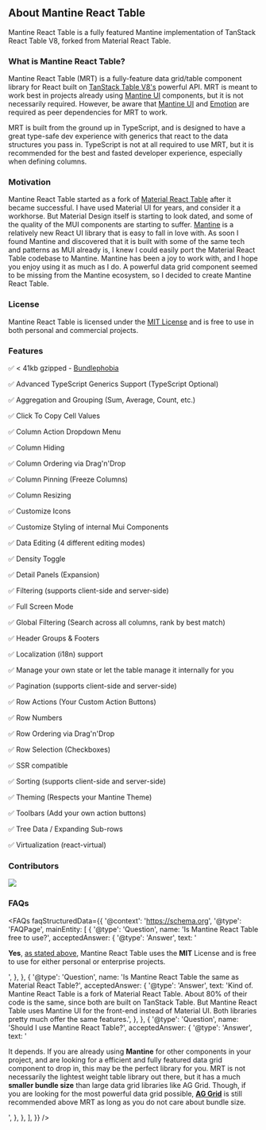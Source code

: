 
<Head>
  <title>About - Mantine React Table</title>
  <meta
    name="description"
    content="About Mantine React Table. A fully-featured table component library for React based on TanStack Table V8 and Mantine UI, forked from Material React Table."
  />
</Head>

## About Mantine React Table

Mantine React Table is a fully featured Mantine implementation of TanStack React Table V8, forked from Material React Table.

### What is Mantine React Table?

Mantine React Table (MRT) is a fully-feature data grid/table component library for React built on [TanStack Table V8's](https://react-table.tanstack.com/) powerful API. MRT is meant to work best in projects already using [Mantine UI](https://mantine.dev/) components, but it is not necessarily required. However, be aware that [Mantine UI](https://mantine.dev/) and [Emotion](https://emotion.sh/) are required as peer dependencies for MRT to work.

MRT is built from the ground up in TypeScript, and is designed to have a great type-safe dev experience with generics that react to the data structures you pass in. TypeScript is not at all required to use MRT, but it is recommended for the best and fasted developer experience, especially when defining columns.

### Motivation

Mantine React Table started as a fork of [Material React Table](https://material-react-table.com) after it became successful. I have used Material UI for years, and consider it a workhorse. But Material Design itself is starting to look dated, and some of the quality of the MUI components are starting to suffer. [Mantine](https://mantine.dev/) is a relatively new React UI library that is easy to fall in love with. As soon I found Mantine and discovered that it is built with some of the same tech and patterns as MUI already is, I knew I could easily port the Material React Table codebase to Mantine. Mantine has been a joy to work with, and I hope you enjoy using it as much as I do. A powerful data grid component seemed to be missing from the Mantine ecosystem, so I decided to create Mantine React Table.

### License

Mantine React Table is licensed under the [MIT License](https://github.com/KevinVandy/mantine-react-table/blob/main/LICENSE) and is free to use in both personal and commercial projects.

### Features

✅ < 41kb gzipped - [Bundlephobia](https://bundlephobia.com/package/mantine-react-table)

✅ Advanced TypeScript Generics Support (TypeScript Optional)

✅ Aggregation and Grouping (Sum, Average, Count, etc.)

✅ Click To Copy Cell Values

✅ Column Action Dropdown Menu

✅ Column Hiding

✅ Column Ordering via Drag'n'Drop

✅ Column Pinning (Freeze Columns)

✅ Column Resizing

✅ Customize Icons

✅ Customize Styling of internal Mui Components

✅ Data Editing (4 different editing modes)

✅ Density Toggle

✅ Detail Panels (Expansion)

✅ Filtering (supports client-side and server-side)

✅ Full Screen Mode

✅ Global Filtering (Search across all columns, rank by best match)

✅ Header Groups & Footers

✅ Localization (i18n) support

✅ Manage your own state or let the table manage it internally for you

✅ Pagination (supports client-side and server-side)

✅ Row Actions (Your Custom Action Buttons)

✅ Row Numbers

✅ Row Ordering via Drag'n'Drop

✅ Row Selection (Checkboxes)

✅ SSR compatible

✅ Sorting (supports client-side and server-side)

✅ Theming (Respects your Mantine Theme)

✅ Toolbars (Add your own action buttons)

✅ Tree Data / Expanding Sub-rows

✅ Virtualization (react-virtual)

### Contributors

<Contributors />

<div style={{ textAlign: 'center' }}>
  <a
    href="https://github.com/kevinvandy/mantine-react-table/graphs/contributors"
    target="_blank"
    rel="noreferrer"
  >
    <img src="https://contrib.rocks/image?repo=kevinvandy/mantine-react-table" />
  </a>
</div>

<LinkCards />

### FAQs

<FAQs
  faqStructuredData={{
    '@context': 'https://schema.org',
    '@type': 'FAQPage',
    mainEntity: [
      {
        '@type': 'Question',
        name: 'Is Mantine React Table free to use?',
        acceptedAnswer: {
          '@type': 'Answer',
          text: '<p><b>Yes</b>, <a href="https://www.mantine-react-table.com/about#faqs">as stated above</a>, Mantine React Table uses the <b>MIT</b> License and is free to use for either personal or enterprise projects.</p>',
        },
      },
      {
        '@type': 'Question',
        name: 'Is Mantine React Table the same as Material React Table?',
        acceptedAnswer: {
          '@type': 'Answer',
          text: 'Kind of. Mantine React Table is a fork of Material React Table. About 80% of their code is the same, since both are built on TanStack Table. But Mantine React Table uses Mantine UI for the front-end instead of Material UI. Both libraries pretty much offer the same features.',
        },
      },
      {
        '@type': 'Question',
        name: 'Should I use Mantine React Table?',
        acceptedAnswer: {
          '@type': 'Answer',
          text: '<p>It depends. If you are already using <b>Mantine</b> for other components in your project, and are looking for a efficient and fully featured data grid component to drop in, this may be the perfect library for you. MRT is not necessarily the lightest weight table library out there, but it has a much <b>smaller bundle size</b> than large data grid libraries like AG Grid. Though, if you are looking for the most powerful data grid possible, <a href="https://www.ag-grid.com/" target="_blank"><b>AG Grid</b></a> is still recommended above MRT as long as you do not care about bundle size.</p>',
        },
      },
    ],
  }}
/>
